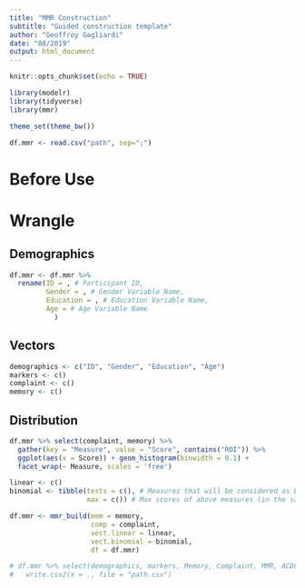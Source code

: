 ```yaml
---
title: "MMR Construction"
subtitle: "Guided construction template"
author: "Geoffroy Gagliardi"
date: "08/2019"
output: html_document
---
```


```r
knitr::opts_chunk$set(echo = TRUE)
```

```r
library(modelr)
library(tidyverse)
library(mmr)

theme_set(theme_bw())
```

```r
df.mmr <- read.csv("path", sep=";")
```

# Before Use

# Wrangle

## Demographics

```r
df.mmr <- df.mmr %>%
  rename(ID = , # Participant ID,
         Gender = , # Gender Variable Name,
         Education = , # Education Variable Name, 
         Age = # Age Variable Name
           )
```

## Vectors

```r
demographics <- c("ID", "Gender", "Education", "Age")
markers <- c()
complaint <- c()
memory <- c()
```

## Distribution

```r
df.mmr %>% select(complaint, memory) %>%
  gather(key = "Measure", value = "Score", contains("ROI")) %>%
  ggplot(aes(x = Score)) + geom_histogram(binwidth = 0.1) +
  facet_wrap(~ Measure, scales = 'free')
```

```r
linear <- c()
binomial <- tibble(tests = c(), # Measures that will be considered as binomial
                   max = c()) # Max scores of above measures (in the same order)
```

```r
df.mmr <- mmr_build(mem = memory,
                    comp = complaint,
                    vect.linear = linear,
                    vect.binomial = binomial,
                    df = df.mmr)
```

```r
# df.mmr %>% select(demographics, markers, Memory, Complaint, MMR, ACDC) %>%
#   write.csv2(x = ., file = "path.csv")
```
